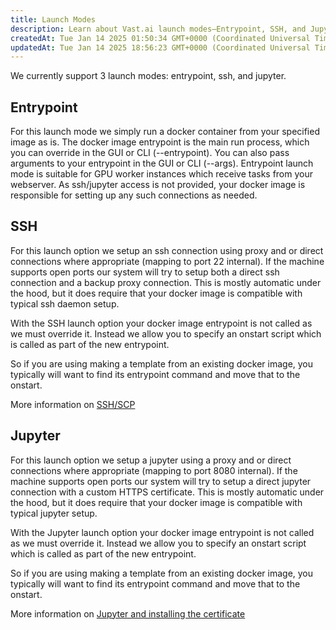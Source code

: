 ```yaml
---
title: Launch Modes
description: Learn about Vast.ai launch modes—Entrypoint, SSH, and Jupyter—and how each controls instance startup, connectivity, and workflow.
createdAt: Tue Jan 14 2025 01:50:34 GMT+0000 (Coordinated Universal Time)
updatedAt: Tue Jan 14 2025 18:56:23 GMT+0000 (Coordinated Universal Time)
---
```


We currently support 3 launch modes: entrypoint, ssh, and jupyter.

## Entrypoint

For this launch mode we simply run a docker container from your specified image as is.
The docker image entrypoint is the main run process, which you can override in the GUI or CLI (--entrypoint).
You can also pass arguments to your entrypoint in the GUI or CLI (--args).
Entrypoint launch mode is suitable for GPU worker instances which receive tasks from your webserver.
As ssh/jupyter access is not provided, your docker image is responsible for setting up any such connections as needed.

## SSH

For this launch option we setup an ssh connection using proxy and or direct connections where appropriate (mapping to port 22 internal).
If the machine supports open ports our system will try to setup both a direct ssh connection and a backup proxy connection.
This is mostly automatic under the hood, but it does require that your docker image is compatible with typical ssh daemon setup.

With the SSH launch option your docker image entrypoint is not called as we must override it.
Instead we allow you to specify an onstart script which is called as part of the new entrypoint.

So if you are using making a template from an existing docker image, you typically will want to find its entrypoint command and move that to the onstart.

More information on [SSH/SCP](https://docs.vast.ai/instances/sshscp)

## Jupyter

For this launch option we setup a jupyter using a proxy and or direct connections where appropriate (mapping to port 8080 internal).
If the machine supports open ports our system will try to setup a direct jupyter connection with a custom HTTPS certificate.
This is mostly automatic under the hood, but it does require that your docker image is compatible with typical jupyter setup.

With the Jupyter launch option your docker image entrypoint is not called as we must override it.
Instead we allow you to specify an onstart script which is called as part of the new entrypoint.

So if you are using making a template from an existing docker image, you typically will want to find its entrypoint command and move that to the onstart.

More information on [Jupyter and installing the certificate](https://docs.vast.ai/instances/jupyter)
